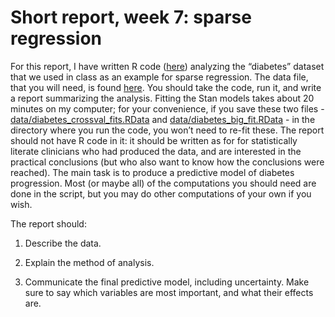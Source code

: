# Short report, week 7: sparse regression

For this report, I have written R code ([here](HW4_W19_code.R))
analyzing the "diabetes" dataset that we used in class
as an example for sparse regression.
The data file, that you will need, is found [here](data/diabetes.tab.txt).
You should take the code, run it,
and write a report summarizing the analysis.
Fitting the Stan models takes about 20 minutes on my computer;
for your convenience, if you save these two files -
[data/diabetes_crossval_fits.RData](data/diabetes_crossval_fits.RData) and [data/diabetes_big_fit.RData](data/diabetes_big_fit.RData) -
in the directory where you run the code, you won't need to re-fit these.
The report should not have R code in it:
it should be written as for for statistically literate clinicians
who had produced the data,
and are interested in the practical conclusions
(but who also want to know how the conclusions were reached).
The main task is to produce a predictive model of diabetes progression.
Most (or maybe all) of the computations you should need are done in the script,
but you may do other computations of your own if you wish.

The report should:

1. Describe the data.

2. Explain the method of analysis.

3. Communicate the final predictive model,
   including uncertainty. Make sure to say
   which variables are most important,
   and what their effects are.

